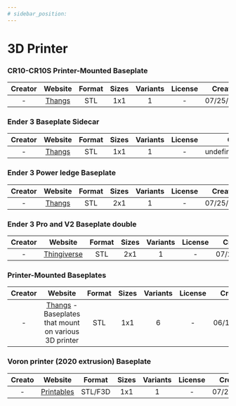 ```yaml
---
# sidebar_position:
---
```


# 3D Printer

### CR10-CR10S Printer-Mounted Baseplate
| Creator | Website | Format | Sizes | Variants | License | Created |
| :-: | :-: | :-: | :-: | :-: | :-: | :-: |
| - | [Thangs](https://thangs.com/designer/cynical89/3d-model/CR10-CR10S%2520%2523Gridfinity%2520Printer-Mounted%2520Baseplate-61213) | STL | 1x1 | 1 | - | 07/25/2022 |

### Ender 3 Baseplate Sidecar
| Creator | Website | Format | Sizes | Variants | License | Created |
| :-: | :-: | :-: | :-: | :-: | :-: | :-: |
| - | [Thangs](https://thangs.com/designer/uigghjghjlghjghghj/3d-model/Gridfinity%2520Ender%25203%2520Baseplate%2520Sidecar-61668) | STL | 1x1 | 1 | - | undefined/undefined/ |

### Ender 3 Power ledge Baseplate
| Creator | Website | Format | Sizes | Variants | License | Created |
| :-: | :-: | :-: | :-: | :-: | :-: | :-: |
| - | [Thangs](https://thangs.com/designer/matty.nurseus/3d-model/Gridfinity%2520Power%2520ledge-62697) | STL | 2x1 | 1 | - | 07/25/2022 |

### Ender 3 Pro and V2 Baseplate double
| Creator | Website | Format | Sizes | Variants | License | Created |
| :-: | :-: | :-: | :-: | :-: | :-: | :-: |
| - | [Thingiverse](https://www.thingiverse.com/thing:5393982) | STL | 2x1 | 1 | - | 07/25/2022 |

### Printer-Mounted Baseplates
| Creator | Website | Format | Sizes | Variants | License | Created |
| :-: | :-: | :-: | :-: | :-: | :-: | :-: |
| - | [Thangs](https://thangs.com/designer/ZackFreedman/3d-model/Gridfinity%20Printer-Mounted%20Baseplates-60929) - Baseplates that mount on various 3D printer | STL | 1x1 | 6 | - | 06/12/2022 |

### Voron printer (2020 extrusion) Baseplate
| Creato | Website | Format | Sizes | Variants | License | Created |
| :-: |  :-: | :-: | :-: | :-: | :-: | :-: |
| - | [Printables](https://www.printables.com/model/175108-gridfinity-holder-for-voron-printers-2020-extrusio/files) | STL/F3D | 1x1 | 1 | - | 07/25/2022 |
